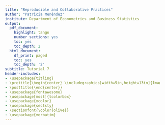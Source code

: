 ```yaml
---
title: "Reproducible and Collaborative Practices"
author: "Patricia Menéndez"
institute: Department of Econometrics and Business Statistics
output:
  pdf_document:
    highlight: tango
    number_sections: yes
    toc: yes
    toc_depth: 2
  html_document:
    df_print: paged
    toc: yes
    toc_depth: '2'
subtitle: Tutorial 7
header-includes:
- \usepackage{titling}
- \pretitle{\begin{center} \includegraphics[width=5in,height=13in]{Images/Figure1.jpg}\LARGE\\}
- \posttitle{\end{center}}
- \usepackage{fontawesome}
- \usepackage[most]{tcolorbox}
- \usepackage{xcolor}
- \usepackage{sectsty}
- \sectionfont{\color{olive}}
- \usepackage{verbatim}
---
```

